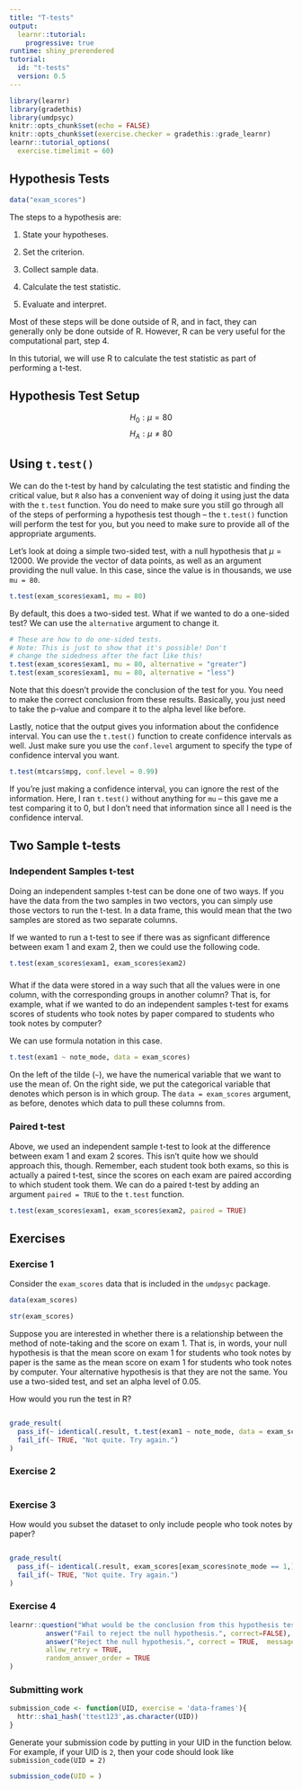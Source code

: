 ```yaml
---
title: "T-tests"
output: 
  learnr::tutorial:
    progressive: true
runtime: shiny_prerendered
tutorial:
  id: "t-tests"
  version: 0.5
---
```



```r
library(learnr)
library(gradethis)
library(umdpsyc)
knitr::opts_chunk$set(echo = FALSE)
knitr::opts_chunk$set(exercise.checker = gradethis::grade_learnr)
learnr::tutorial_options(
  exercise.timelimit = 60)

```

## Hypothesis Tests

```r
data("exam_scores")
```

The steps to a hypothesis are:

1) State your hypotheses.

2) Set the criterion.

3) Collect sample data.

4) Calculate the test statistic.

5) Evaluate and interpret.

Most of these steps will be done outside of R, and in fact, they can generally only be done outside of R. However, R can be very useful for the computational part, step 4. 

In this tutorial, we will use R to calculate the test statistic as part of performing a t-test.

## Hypothesis Test Setup

$$H_0: \mu = 80 $$
$$H_A: \mu \ne 80$$


## Using `t.test()`

We can do the t-test by hand by calculating the test statistic and finding the critical value, but `R` also has a convenient way of doing it using just the data with the `t.test` function. You do need to make sure you still go through all of the steps of performing a hypothesis test though --  the `t.test()` function will perform the test for you, but you need to make sure to provide all of the appropriate arguments.

Let's look at doing a simple two-sided test, with a null hypothesis that $\mu = 12000$. We provide the vector of data points, as well as an argument providing the null value. In this case, since the value is in thousands, we use `mu = 80`. 

```r
t.test(exam_scores$exam1, mu = 80)
```

By default, this does a two-sided test. What if we wanted to do a one-sided test? We can use the `alternative` argument to change it.

```r
# These are how to do one-sided tests.
# Note: This is just to show that it's possible! Don't 
# change the sidedness after the fact like this!
t.test(exam_scores$exam1, mu = 80, alternative = "greater")
t.test(exam_scores$exam1, mu = 80, alternative = "less")
```

Note that this doesn't provide the conclusion of the test for you. You need to make the correct conclusion from these results. Basically, you just need to take the p-value and compare it to the alpha level like before. 

Lastly, notice that the output gives you information about the confidence interval. You can use the `t.test()` function to create confidence intervals as well. Just make sure you use the `conf.level` argument to specify the type of confidence interval you want.

```r
t.test(mtcars$mpg, conf.level = 0.99)
```

If you're just making a confidence interval, you can ignore the rest of the information. Here, I ran `t.test()` without anything for `mu` -- this gave me a test comparing it to 0, but I don't need that information since all I need is the confidence interval. 

## Two Sample t-tests

### Independent Samples t-test

Doing an independent samples t-test can be done one of two ways. If you have the data from the two samples in two vectors, you can simply use those vectors to run the t-test. In a data frame, this would mean that the two samples are stored as two separate columns. 

If we wanted to run a t-test to see if there was as signficant difference between exam 1 and exam 2, then we could use the following code.

```r
t.test(exam_scores$exam1, exam_scores$exam2)
```

###

What if the data were stored in a way such that all the values were in one column, with the corresponding groups in another column? That is, for example, what if we wanted to do an independent samples t-test for exams scores of students who took notes by paper compared to students who took notes by computer?

We can use formula notation in this case.

```r
t.test(exam1 ~ note_mode, data = exam_scores)
```

On the left of the tilde (`~`), we have the numerical variable that we want to use the mean of. On the right side, we put the categorical variable that denotes which person is in which group. The `data = exam_scores` argument, as before, denotes which data to pull these columns from. 

### Paired t-test

Above, we used an independent sample t-test to look at the difference between exam 1 and exam 2 scores. This isn't quite how we should approach this, though. Remember, each student took both exams, so this is actually a paired t-test, since the scores on each exam are paired according to which student took them. We can do a paired t-test by adding an argument `paired = TRUE` to the `t.test` function.

```r
t.test(exam_scores$exam1, exam_scores$exam2, paired = TRUE)
```

## Exercises

### Exercise 1

Consider the `exam_scores` data that is included in the `umdpsyc` package. 

```r
data(exam_scores)
```

```r
str(exam_scores)
```

Suppose you are interested in whether there is a relationship between the method of note-taking and the score on exam 1. That is, in words, your null hypothesis is that the mean score on exam 1 for students who took notes by paper is the same as the mean score on exam 1 for students who took notes by computer. Your alternative hypothesis is that they are not the same. You use a two-sided test, and set an alpha level of 0.05. 

How would you run the test in R?

```r

```


```r
grade_result(
  pass_if(~ identical(.result, t.test(exam1 ~ note_mode, data = exam_scores)), "Good job!"),
  fail_if(~ TRUE, "Not quite. Try again.")
)

```
### Exercise 2



```r

```

### Exercise 3

How would you subset the dataset to only include people who took notes by paper? 

```r

```

```r
grade_result(
  pass_if(~ identical(.result, exam_scores[exam_scores$note_mode == 1,]), "Good job!"),
  fail_if(~ TRUE, "Not quite. Try again.")
)

```

### Exercise 4

```r
learnr::question("What would be the conclusion from this hypothesis test?",
         answer("Fail to reject the null hypothesis.", correct=FALSE),
         answer("Reject the null hypothesis.", correct = TRUE,  message = "Good job!"),
         allow_retry = TRUE,
         random_answer_order = TRUE
)
```

### Submitting work

```r
submission_code <- function(UID, exercise = 'data-frames'){
  httr::sha1_hash('ttest123',as.character(UID))
}
```

Generate your submission code by putting in your UID in the function below. For example, if your UID is `2`, then your code should look like `submission_code(UID = 2)`
```r
submission_code(UID = )
```
